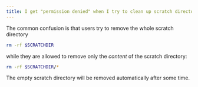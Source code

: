 ```yaml
---
title: I get "permission denied" when I try to clean up scratch directory
---
```

The common confusion is that users try to remove the whole scratch directory

```bash
rm -rf $SCRATCHDIR
```

while they are allowed to remove only the *content* of the scratch directory:

```bash
rm -rf $SCRATCHDIR/*
```

The empty scratch directory will be removed automatically after some time.
